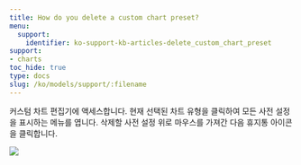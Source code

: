 ```yaml
---
title: How do you delete a custom chart preset?
menu:
  support:
    identifier: ko-support-kb-articles-delete_custom_chart_preset
support:
- charts
toc_hide: true
type: docs
slug: /ko/models/support/:filename
---
```


커스텀 차트 편집기에 액세스합니다. 현재 선택된 차트 유형을 클릭하여 모든 사전 설정을 표시하는 메뉴를 엽니다. 삭제할 사전 설정 위로 마우스를 가져간 다음 휴지통 아이콘을 클릭합니다.

<Frame>
    <img src="/images/app_ui/delete_custome_chart_preset.gif"  />
</Frame>
